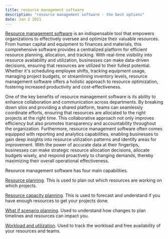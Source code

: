 ```yaml
---
title: resource management software
description: "resource management software - the best options"
date: Jan 2 2021
---
```



[Resource management software](https://www.kelloo.com/resource-management/ "Resource management software") is an indispensable tool that empowers organizations to effectively oversee and optimize their valuable resources. From human capital and equipment to finances and materials, this comprehensive software provides a centralized platform for efficient resource planning, allocation, and tracking. With real-time visibility into resource availability and utilization, businesses can make data-driven decisions, ensuring that resources are utilized to their fullest potential. Whether it's scheduling employee shifts, tracking equipment usage, managing project budgets, or streamlining inventory levels, resource management software offers a holistic approach to resource optimization, fostering increased productivity and cost-effectiveness.

One of the key benefits of resource management software is its ability to enhance collaboration and communication across departments. By breaking down silos and providing a shared platform, teams can seamlessly coordinate efforts, ensuring that resources are allocated to the right projects at the right time. This collaborative approach not only improves efficiency but also promotes transparency and accountability throughout the organization. Furthermore, resource management software often comes equipped with reporting and analytics capabilities, enabling businesses to gain deep insights into resource utilization patterns and identify areas for improvement. With the power of accurate data at their fingertips, businesses can make strategic resource allocation decisions, allocate budgets wisely, and respond proactively to changing demands, thereby maximizing their overall operational effectiveness.

Resource management software has four main capabilities.


[Resource planning](https://www.kelloo.com/resource-planning-software/ "Resource planning"). This is used to plan out which resources are working on which projects.


[Resource capacity planning](https://www.kelloo.com/resource-capacity-planning-software/ "Resource capacity planning"). This is used to forecast and understand if you have enough resources to get your projects done.


[What if scenario planning](https://www.kelloo.com/what-if-scenario-planning/ "What if scenario planning"). Used to understand how changes to plan timelines and resources can impact you.


[Workload and utilization](https://www.kelloo.com/workload-utilization/ "workload and utlization"). Used to track the workload and free availability of your resources and teams.